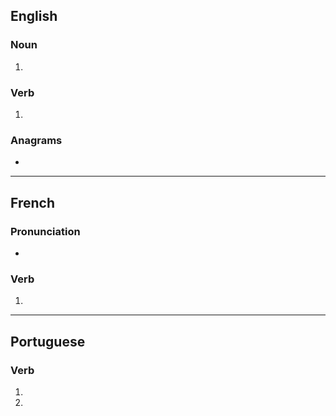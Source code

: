 {{also|brigués}}
==English==

===Noun===
{{head|en|noun form}}

# {{plural of|en|brigue}}

===Verb===
{{head|en|verb form}}

# {{en-third-person singular of|brigue}}

===Anagrams===
* {{anagrams|en|a=begirsu|rugbies}}

----

==French==

===Pronunciation===
* {{homophones|fr|brigue|briguent}}

===Verb===
{{head|fr|verb form}}

# {{inflection of|fr|briguer||2|s|pres|ind//sub}}

----

==Portuguese==

===Verb===
{{head|pt|verb form}}

# {{inflection of|pt|brigar||2|s|pres|subj}}
# {{inflection of|pt|brigar||2|s|negative|impr}}